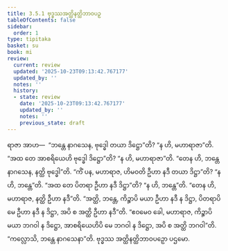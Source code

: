 ```yaml
---
title: 3.5.1 ဗုဒ္ဓဿအတ္ထိနတ္ထိဘာဝပဉှ
tableOfContents: false
sidebar:
  order: 1
type: tipitaka
basket: su
book: mi
review:
  current: review
  updated: '2025-10-23T09:13:42.767177'
  updated_by: ''
  notes: ''
  history:
  - state: review
    date: '2025-10-23T09:13:42.767177'
    updated_by: ''
    notes: ''
    previous_state: draft
---
```



<ReviewStatus review={frontmatter.review} showDetails={true} />

<HypothesisAnnotation frontmatter={frontmatter} />

<DynamicBreadcrumb />

<Division number="73" book="mi" e="ch" v="28">

<Paragraph number="360" book="mi">
ရာဇာ အာဟ—  “ဘန္တေ နာဂသေန, ဗုဒ္ဓေါ တယာ ဒိဋ္ဌော”တိ? “န ဟိ, မဟာရာဇာ”တိ. “အထ တေ အာစရိယေဟိ ဗုဒ္ဓေါ ဒိဋ္ဌော”တိ? “န ဟိ, မဟာရာဇာ”တိ. “တေန ဟိ, ဘန္တေ နာဂသေန, နတ္ထိ ဗုဒ္ဓေါ”တိ. “ကိံ ပန, မဟာရာဇ, ဟိမဝတိ ဦဟာ နဒီ တယာ ဒိဋ္ဌာ”တိ? “န ဟိ, ဘန္တေ”တိ. “အထ တေ ပိတရာ ဦဟာ နဒီ ဒိဋ္ဌာ”တိ? “န ဟိ, ဘန္တေ”တိ. “တေန ဟိ, မဟာရာဇ, နတ္ထိ ဦဟာ နဒီ”တိ. “အတ္ထိ, ဘန္တေ, ကိဉ္စာပိ မယာ ဦဟာ နဒီ န ဒိဋ္ဌာ, ပိတရာပိ မေ ဦဟာ နဒီ န ဒိဋ္ဌာ, အပိ စ အတ္ထိ ဦဟာ နဒီ”တိ. “ဧဝမေဝ ခေါ, မဟာရာဇ, ကိဉ္စာပိ မယာ ဘဂဝါ န ဒိဋ္ဌော, အာစရိယေဟိပိ မေ ဘဂဝါ န ဒိဋ္ဌော, အပိ စ အတ္ထိ ဘဂဝါ”တိ.
</Paragraph>

<Paragraph number="361" book="mi">
“ကလ္လောသိ, ဘန္တေ နာဂသေနာ”တိ.

</Paragraph>
</Division>

<Paragraph number="362" type="center" book="mi">
ဗုဒ္ဓဿ အတ္ထိနတ္ထိဘာဝပဉှော ပဌမော.
</Paragraph>